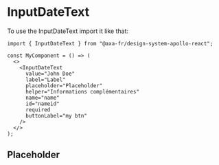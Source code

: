 
<Meta of={InputDateTextStories} name="InputDateText" />

# InputDateText

To use the InputDateText import it like that:

```tsx
import { InputDateText } from "@axa-fr/design-system-apollo-react";

const MyComponent = () => (
  <>
    <InputDateText
      value="John Doe"
      label="Label"
      placeholder="Placeholder"
      helper="Informations complémentaires"
      name="name"
      id="nameid"
      required
      buttonLabel="my btn"
    />
  </>
);
```

## Placeholder

<Canvas of={InputDateTextStories.InputDateTextPlaygroundStory} />

<Controls of={InputDateTextStories.InputDateTextPlaygroundStory} />
